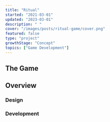 ```yaml
---
title: "Ritual"
started: "2021-03-01"
updated: "2023-03-01"
description: " "
cover: "/images/posts/ritual-game/cover.png"
featured: false
type: "project"
growthStage: "Concept"
topics: ["Game Development"]
---
```

<InDevelopment />


<IntroParagraph >

</IntroParagraph >


<BasicImage
  width = {800}
  src = "/images/posts/ritual-game/cover.png"
  alt = "Screenshot of the games opening splash scene."
  showalt
/>

<Spacer size = "small" />


## The Game


## Overview

<BasicImage
  src = ""
  alt = ""
  width = {900}
/>


### Design


### Development



<InDevelopment />

